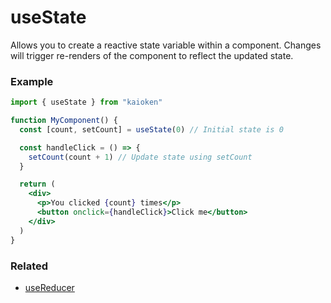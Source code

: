 
# useState

Allows you to create a reactive state variable within a component.
Changes will trigger re-renders of the component to reflect the 
updated state.


### Example
```jsx
import { useState } from "kaioken"

function MyComponent() {
  const [count, setCount] = useState(0) // Initial state is 0

  const handleClick = () => {
    setCount(count + 1) // Update state using setCount
  }

  return (
    <div>
      <p>You clicked {count} times</p>
      <button onclick={handleClick}>Click me</button>
    </div>
  )
}
```

### Related
<ul>
  <li><a href="/docs/hooks/useReducer">useReducer</a></li>
</ul>
